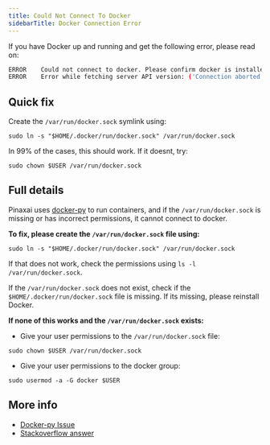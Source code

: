 ```yaml
---
title: Could Not Connect To Docker
sidebarTitle: Docker Connection Error
---
```


If you have Docker up and running and get the following error, please read on:

```bash
ERROR    Could not connect to docker. Please confirm docker is installed and running
ERROR    Error while fetching server API version: ('Connection aborted.', FileNotFoundError(2, 'No such file or directory'))
```

## Quick fix

Create the `/var/run/docker.sock` symlink using:

```shell
sudo ln -s "$HOME/.docker/run/docker.sock" /var/run/docker.sock
```

In 99% of the cases, this should work. If it doesnt, try:

```shell
sudo chown $USER /var/run/docker.sock
```

## Full details

Pinaxai uses [docker-py](https://github.com/docker/docker-py) to run containers, and if the `/var/run/docker.sock` is missing or has incorrect permissions, it cannot connect to docker.

**To fix, please create the `/var/run/docker.sock` file using:**

```shell
sudo ln -s "$HOME/.docker/run/docker.sock" /var/run/docker.sock
```

If that does not work, check the permissions using `ls -l /var/run/docker.sock`.

If the `/var/run/docker.sock` does not exist, check if the `$HOME/.docker/run/docker.sock` file is missing. If its missing, please reinstall Docker.

**If none of this works and the `/var/run/docker.sock` exists:**

- Give your user permissions to the `/var/run/docker.sock` file:

```shell
sudo chown $USER /var/run/docker.sock
```

- Give your user permissions to the docker group:

```shell
sudo usermod -a -G docker $USER
```

## More info

- [Docker-py Issue](https://github.com/docker/docker-py/issues/3059#issuecomment-1294369344)
- [Stackoverflow answer](https://stackoverflow.com/questions/48568172/docker-sock-permission-denied/56592277#56592277)

